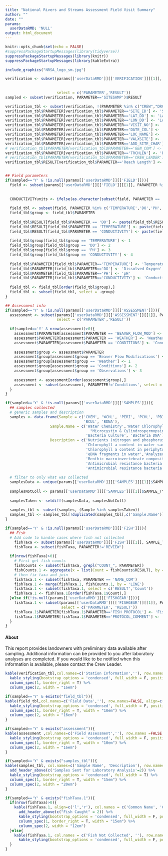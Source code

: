 ```yaml
---
title: "National Rivers and Streams Assessment Field Visit Summary"
author: ""
date: ""
params:
  userDataRMD: 'NULL'
output: html_document
---
```



```r
knitr::opts_chunk$set(echo = FALSE)
#suppressPackageStartupMessages(library(tidyverse))
suppressPackageStartupMessages(library(knitr))
suppressPackageStartupMessages(library(kableExtra))


```

```r

include_graphics("NRSA_logo_sm.jpg")

```

```r

verification <- subset(params[['userDataRMD']][['VERIFICATION']][[1]], PARAMETER %in% c('SITE_ID','VISIT_NO', "DATE_COL","LOC_NAME","CREW",
                                                                                               "LAT_DD","LON_DD","VALXSITE",'ADD_SITE_CHAR',
                                                                                               "DRCTNS","RCHWIDTH","TRCHLEN","SITESAMP"),
                       select = c('PARAMETER','RESULT'))
sampled <- subset(verification, PARAMETER=='SITESAMP')$RESULT

verification_tbl <- subset(verification, !(PARAMETER %in% c("CREW","DRCTNS","RCHWIDTH","SITESAMP")))
verification_tbl$PARAMETER[verification_tbl$PARAMETER=='SITE_ID'] <- 'Site ID'
verification_tbl$PARAMETER[verification_tbl$PARAMETER=='LAT_DD'] <- 'Latitude'
verification_tbl$PARAMETER[verification_tbl$PARAMETER=='LON_DD'] <- 'Longitude'
verification_tbl$PARAMETER[verification_tbl$PARAMETER=='VISIT_NO'] <- 'Visit Number'
verification_tbl$PARAMETER[verification_tbl$PARAMETER=='DATE_COL'] <- 'Sample Date'
verification_tbl$PARAMETER[verification_tbl$PARAMETER=='LOC_NAME'] <- 'Location'
verification_tbl$PARAMETER[verification_tbl$PARAMETER=='VALXSITE'] <- 'Sample Type'
verification_tbl$PARAMETER[verification_tbl$PARAMETER=='ADD_SITE_CHAR'] <- 'Site Characteristics'
# verification_tbl$PARAMETER[verification_tbl$PARAMETER=='GEN_COM'] <- 'General Site Comments'
verification_tbl$PARAMETER[verification_tbl$PARAMETER=='TRCHLEN'] <- 'Reach Length'
# verification_tbl$PARAMETER[verification_tbl$PARAMETER=='CREW_LEADER'] <- 'Crew Leader'
verification_tbl$RESULT[verification_tbl$PARAMETER=='Reach Length'] <- paste(verification_tbl$RESULT[verification_tbl$PARAMETER=='Reach Length'], 'm', sep=' ') 



```


```r
## Field parameters
if(sampled=='Y' & !is.null(params[['userDataRMD']][['FIELD']])){
  field <- subset(params[['userDataRMD']][['FIELD']][[1]], PARAMETER %in% c("LOCATION","TIME" ,"DO","TEMPERATURE" ,
                                                                                   "PH","CONDUCTIVITY","CORRECTED"))
  
  CONDUCTIVITYunits <- ifelse(as.character(subset(field, PARAMETER == 'CORRECTED')$RESULT)=='Y', 'uS/cm @ 25C','uS/cm')
  
  field_tbl <- subset(field, PARAMETER %in% c('TEMPERATURE','DO','PH', 'CONDUCTIVITY'), select = c('PARAMETER','RESULT'))
  field_tbl$group <- field_tbl$PARAMETER
  
  field_tbl$RESULT[field_tbl$PARAMETER == 'DO'] <- paste(field_tbl$RESULT[field_tbl$PARAMETER == 'DO'], 'mg/L', sep = ' ')
  field_tbl$RESULT[field_tbl$PARAMETER == 'TEMPERATURE'] <- paste(field_tbl$RESULT[field_tbl$PARAMETER == 'TEMPERATURE'], 'C', sep = ' ')
  field_tbl$RESULT[field_tbl$PARAMETER == 'CONDUCTIVITY'] <- paste(field_tbl$RESULT[field_tbl$PARAMETER == 'CONDUCTIVITY'], CONDUCTIVITYunits, sep = ' ')
  
  field_tbl$group[field_tbl$group == 'TEMPERATURE'] <- 1
  field_tbl$group[field_tbl$group == 'DO'] <- 2
  field_tbl$group[field_tbl$group == 'PH'] <- 3
  field_tbl$group[field_tbl$group == 'CONDUCTIVITY'] <- 4
  
  field_tbl$PARAMETER[field_tbl$PARAMETER=='TEMPERATURE'] <- 'Temperature'
  field_tbl$PARAMETER[field_tbl$PARAMETER=='DO'] <- 'Dissolved Oxygen'
  field_tbl$PARAMETER[field_tbl$PARAMETER=='PH'] <- 'pH'
  field_tbl$PARAMETER[field_tbl$PARAMETER=='CONDUCTIVITY'] <- 'Conductivity'
  
  field_tbl <- field_tbl[order(field_tbl$group),]
  field_tbl <- subset(field_tbl, select = -group)
}
```
```r
## Assessment info
if(sampled=='Y' & !is.null(params[['userDataRMD']][['ASSESSMENT']])){
  assessment <- subset(params[['userDataRMD']][['ASSESSMENT']][[1]], PARAMETER %in% c('WEATHER','CONDITIONS','BEAVER_FLOW_MOD'),
                       select = c('PARAMETER','RESULT'))
  
  if(sampled=='Y' & nrow(assessment)>0){
    assessment$PARAMETER[assessment$PARAMETER == 'BEAVER_FLOW_MOD'] <- 'Beaver Flow Modifications'
    assessment$PARAMETER[assessment$PARAMETER == 'WEATHER'] <- 'Weather'
    assessment$PARAMETER[assessment$PARAMETER == 'CONDITIONS'] <- 'Conditions'
    
    assessment$group <- assessment$PARAMETER
    assessment$group[assessment$group == 'Beaver Flow Modifications'] <- 4
    assessment$group[assessment$group == 'Weather'] <- 1
    assessment$group[assessment$group == 'Conditions'] <- 2
    assessment$group[assessment$group == 'Observations'] <- 3
    
    assessment <- assessment[order(assessment$group),]
    assessment <- subset(assessment, PARAMETER!='Conditions', select = -group)
  }
}
```



```r
if(sampled=='Y' & !is.null(params[['userDataRMD']][['SAMPLES']])){
  ## samples collected
  # generic samples and description
  samples <- data.frame(Sample = c('CHEM', 'WCHL', 'PERI', 'PCHL', 'PBIO', 'PDNA', 'MICX', 'ENTE','BENT',
                                   'BCUL', 'BDNA'),
                    Sample.Name = c('Water Chemistry','Water Chlorophyll a','Periphyton Assemblage','Periphyton Chlorophyll a','Periphyton Biomass','Periphyton DNA',
                                      "Microcystin & Cylindrospermopsin", 'Enterococci','Benthic Macroinvertebrates',
                                    'Bacteria Culture', 'Bacteria DNA'),
                    Description = c('Nutrients (nitrogen and phosphorus), basic anions & cations, turbidity, organic carbon',
                                    'Chlorophyll a content in water sample','Algal species composition',
                                    'Chlorophyll a content in periphyton sample','Biomass in periphyton scraping',
                                    'eDNA fragments in water','Analyzed for algal toxins in water','*E.coli* and enterococci',
                                    'Benthic macroinvertebrate composition', 
                                    'Antimicrobial resistance bacteria culture sample', 
                                    'Antimicrobial resistance bacteria DNA sample'), stringsAsFactors=F)
  
  # filter to only what was collected
  samplesData <- unique(params[['userDataRMD']][['SAMPLES']][[1]]$SAMPLE_TYPE)[!(unique(params[['userDataRMD']][['SAMPLES']][[1]]$SAMPLE_TYPE) %in% 'SAMP')]
  
  samplesNotColl <- params[['userDataRMD']][['SAMPLES']][[1]]$SAMPLE_TYPE[params[['userDataRMD']][['SAMPLES']][[1]]$PARAMETER=='NOT_COLLECTED' & params[['userDataRMD']][['SAMPLES']][[1]]$RESULT=='Y']
  
  samplesTaken <- setdiff(samplesData, samplesNotColl) 
  
  samples_tbl <- subset(samples, (Sample %in% samplesTaken))
  samples_tbl <- samples_tbl[!duplicated(samples_tbl[,c('Sample.Name')]), c('Sample.Name','Description')]
}
```

```r
if(sampled=='Y' & !is.null(params[['userDataRMD']][['FISH']])){
  ## Fish 
  # Add code to handle cases where fish not collected
    fishTaxa <- subset(params[['userDataRMD']][['FISH']][[1]], SAMPLE_TYPE == 'FISH', select = c('LINE','PARAMETER','RESULT'))
    fishTaxa <- subset(fishTaxa, PARAMETER!='REVIEW')
    
  if(nrow(fishTaxa)>0){
    # First get fish counts
    fishCounts <- subset(fishTaxa, grepl("COUNT_", PARAMETER))
    fishCounts.1 <- aggregate(x = list(Count = fishCounts$RESULT), by = fishCounts[c('LINE')], FUN = function(x){sum(as.numeric(x), na.rm=TRUE)})
    # then fix taxa and join
    fishTaxa.1 <- subset(fishTaxa, PARAMETER == 'NAME_COM')
    fishTaxa.1 <- merge(fishTaxa.1, fishCounts.1, by = 'LINE')
    fishTaxa.1 <- subset(fishTaxa.1, select = c('RESULT','Count'))
    fishTaxa.1 <- fishTaxa.1[order(fishTaxa.1$Count),]
  }else if(!is.null(params[['userDataRMD']][['FISHGEAR']])){
    fishTaxa.1 <- subset(params[['userDataRMD']][['FISHGEAR']][[1]], PARAMETER %in% c('FISH_PROTOCOL','PROTOCOL_COMMENT'), 
                         select = c('PARAMETER', 'RESULT'))
    fishTaxa.1$PARAMETER[fishTaxa.1$PARAMETER=='FISH_PROTOCOL'] <- 'Fish Protocol Result'
    fishTaxa.1$PARAMETER[fishTaxa.1$PARAMETER=='PROTOCOL_COMMENT'] <- 'Comment'
  }
}
```

#### About
This report provides landowners with preliminary data available after sampling. Additional information can be provided to you after laboratory analyses are completed. If you would like to be notified when this information is available, please contact the Crew Leader.



```r
kable(verification_tbl,col.names=c('Station Information',''), row.names=FALSE, align=c('l','r')) %>%
  kable_styling(bootstrap_options = 'condensed', full_width = F, position = "float_left") %>%
  column_spec(1, border_right = T) %>%
  column_spec(2, width = "16em")

if(sampled=='Y' & exists("field_tbl")){
kable(field_tbl,col.names=c('Field Data',''), row.names=FALSE, align=c('l','r')) %>%
  kable_styling(bootstrap_options = 'condensed', full_width = F, position = "float_left") %>%
  column_spec(1, border_right = T, width = "10em") %>%
  column_spec(2, width = "16em")
}

if(sampled=='Y' & exists("assessment")){
kable(assessment ,col.names=c('Field Assessment',''), row.names =FALSE, align=c('l','r')) %>%
  kable_styling(bootstrap_options = 'condensed', full_width = F, position = "float_left") %>%
  column_spec(1, border_right = T, width = "10em") %>%
  column_spec(2, width = "16em")
}
```



```r
if(sampled=='Y' & exists("samples_tbl")){
kable(samples_tbl, col.names=c('Sample Name', 'Description'), row.names = FALSE, align=c('l','r')) %>%
  add_header_above(c('Samples Sent for Laboratory Analysis'=2)) %>%
  kable_styling(bootstrap_options = 'condensed', full_width = T) %>%
  column_spec(1, border_right = T, width = "15em") %>%
  column_spec(2, width = "20em")
}
```



```r
if(sampled=='Y' & exists("fishTaxa.1")){
  if(nrow(fishTaxa)>0){
    kable(fishTaxa.1, align=c('l','r'), col.names = c('Common Name', 'Count'), row.names = FALSE) %>%
      add_header_above(c("Fish Caught" = 2)) %>%
      kable_styling(bootstrap_options = 'condensed', full_width = F, position = 'left') %>%
      column_spec(1, border_right = T, width = "15em") %>%
      column_spec(2, width = "12em")
  }else{
    kable(fishTaxa.1, col.names = c('Fish Not Collected', ''), row.names = FALSE, align=c('l','r')) %>%
      kable_styling(bootstrap_options = 'condensed', full_width = F, position = 'left') 
  }
}
```


